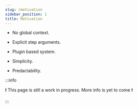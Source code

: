 ```yaml
---
slug: /motivation
sidebar_position: 1
title: Motivation
---
```


- No global context.

- Explicit step arguments.

- Plugin based system.

- Simplicity.

- Predactability.

:::info

❗ This page is still a work in progress. More info is yet to come ❗

:::
